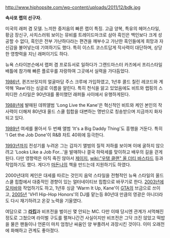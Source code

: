 http://www.hiphopsite.com/wp-content/uploads/2011/12/bdk.jpg

'''속사포 랩의 선구자.'''

미국의 래퍼 겸 모델. 느끼한 중저음의 빠른 랩이 특징. 고급 양복, 특유의 헤어스타일, 황금 장신구, 사치스러워 보이는 뮤비를 트레이드마크로 삼아 흑인은 백인보다 크게 성공할 수 없다, 흑인은 전부 가난하다라는 편견을 깨부수고 가난한 흑인들에게 희망과 자신감을 불어넣는데 기여하기도 했다. 특히 이스트 코스트답게 작사력이 대단하며, 상당한 영향력을 지닌 래퍼이기도 하다.

뉴욕 스타이븐슨에서 랩퍼 겸 프로듀서로 일하다가 그랜드마스터 카즈에서 프리스타일 배틀에 참가해 빠른 플로우를 자랑하여 그곳에서 실력을 가다듬었다.

[[1986년]], 퀸즈브릿지의 얼굴마담 주스 크루에 가입하였고, 1년후 콜드 칠린 레코드와 계약해 'Raw'라는 싱글로 이름을 알린다. 특히 천식을 앓고 있었음에도 비트와 랩핑의 스피디한 스타일은 90년대를 풍미했던 래퍼들 사이에서 유행하게된다. 

[[1988년]]에 발매된 데뷔앨범 'Long Live the Kane'은 혁신적인 비트와 케인 본인의 작사력이 더해져 80년대 올드 스쿨 힙합을 대변하는 명반으로 칭송받으며 지금까지 화자되고 있다.

[[1989년]] 여세를 몰아서 두 번째 앨범 'It's a Big Daddy Thing'도 흥행을 거둔다. 특히 'I Get the Job Done'이 R&B 차트 40위에 등극한다. 

[[1993년]]까지 전성기를 누려온 그는 갑자기 앨범의 질적 저하를 보이며 이에 굴하지 않으려고 'Looks Like a Job For…'을 발매하나 결국 하락세를 맞이하고 배우의 길을 걷게된다. 다만 영향력은 아직 죽진 않아서 [[제이지]], [[wiki:"우탱 클랜" 올 더티 바스타드]] 등과 작업하기도 했다. 게다가 [[마돈나]]의 책을 만드는데 지원하기도 하였다.

2000년대의 케인은 대세를 따르는 것인지 음악 스타일을 전형적인 뉴욕 스타일의 올드 스쿨 힙합에서 대중적인 경향이 있는 얼터네이티브 힙합으로 바꾸기로 한다. [[2003년]]에 [[모치바]]와 작업하기도 하고, 1년후 싱글 'Warm It Up, Kane'이 [[GTA]]의 브금으로 쓰이고, [[2005]]년 'VH1 Hip-Hop Honors'의 DJ를 맡는등 80년대 만큼의 영광은 아니더라도 다시 재기하려고 온갖 노력을 기울였다.

여담으로 그 '''[[라킴]]'''과 비프전을 벌이신 몇 안되는 MC. 다만 이때 당시엔 관계가 서먹해진 정도로 그쳤으며 라이벌 구도를 펼쳐나간건 사실이지만 비프전은 그닥 크진 않았고 떡밥을 물은 팬들이나 언론이 마치 엄청난 싸움인 양 부풀려서 과장시킨 것이다. 이미 오래전에 화해하고 관계도 좋아졌다.
